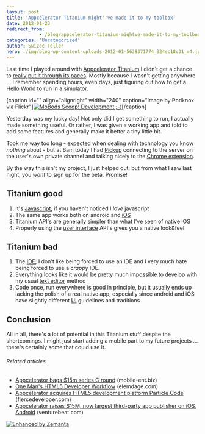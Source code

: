 ```yaml
---
layout: post
title: 'Appcelerator Titanium might''ve made it to my toolbox'
date: 2012-01-23
redirect_from: 
            - /blog/appcelerator-titanium-mightve-made-it-to-my-toolbox/swizec/3506
categories: 'Uncategorized'
author: Swizec Teller
hero: ./img/blog-wp-content-uploads-2012-01-5638371774_324ec18c31_m4.jpg
---
```

Last time I played around with [Appcelerator Titanium](http://www.appcelerator.com/ "Appcelerator Titanium") I didn't get a chance to [really put it through its paces](http://swizec.com/blog/i-learned-two-things-today-11-8/swizec/2150). Mostly because I wasn't getting anywhere ... I remember spending hours, even days, just figuring out how to get a [Hello World](http://en.wikipedia.org/wiki/Hello_world_program "Hello world program") to run in a simulator.



\[caption id="" align="alignright" width="240" caption="Image by Podknox via Flickr"][![MoBods Scoop! Development ;-)](./img/blog-wp-content-uploads-2012-01-5638371774_324ec18c31_m4.jpg "MoBods Scoop! Development ;-)")](http://www.flickr.com/photos/91198056@N00/5638371774)\[/caption]



Yesterday was my lucky day! Not only did I get something to run, I actually made something useful. Or rather, I was given a working app and told to add some features and generally make it better a tiny little bit.



Took me way too long - expected when dealing with technology you know _nothing_ about - but at 6am today I had [Pickup](http://www.pickup.io/) connecting to the server on the user's own private channel and talking nicely to the [Chrome extension](http://googlevoiceblog.blogspot.com/2010/01/new-google-voice-extension-for-chrome.html "Chrome extension").



By the way this isn't my project, I just helped out, but from what I saw last night, you _want_ to sign up for the beta. Promise!

## Titanium good

1. It's [Javascript](http://en.wikipedia.org/wiki/JavaScript "JavaScript"), if you haven't noticed I _love_ javascript
2. The same app works both on android and [iOS](http://www.apple.com/ios "IOS")
3. Titanium API's are generally simpler than what I've seen of native iOS
4. Properly using the [user interface](http://en.wikipedia.org/wiki/User_interface "User interface") API's gives you a native look&feel

## Titanium bad

1. The [IDE](http://en.wikipedia.org/wiki/Integrated_development_environment "Integrated development environment"); I don't like being forced to use an IDE and I very much hate being forced to use a _crappy_ IDE.
2. Everything looks like it would be pretty much impossible to develop with my usual [text editor](http://en.wikipedia.org/wiki/Text_editor "Text editor") method
3. Code once, run everywhere is good in principle, but it usually ends up lacking the polish of a real native app, especially since android and iOS have slightly different [UI](http://en.wikipedia.org/wiki/User_interface "User interface") guidelines and traditions

## Conclusion

All in all, there's a lot of potential in this Titanium stuff despite the shortcomings. I might just start adding a mobile part to my future projects ... there's certainly some that could use it.

###### Related articles

- [Appcelerator bags $15m series C round](http://www.mobile-ent.biz/news/read/appcelerator-bags-15m-series-c-round/016007) (mobile-ent.biz)
- [One Man's HTML5 Developer Workflow](http://blog.elemdage.com/technology/one-mans-html5-developer-workflow) (elemdage.com)
- [Appcelerator acquires HTML5 development platform Particle Code](http://www.fiercedeveloper.com/story/appcelerator-acquires-html5-development-platform-particle-code/2011-10-24) (fiercedeveloper.com)
- [Appcelerator raises $15M, now largest third-party app publisher on iOS, Android](http://venturebeat.com/2011/11/01/appcelerator-raises-15m/) (venturebeat.com)

[![Enhanced by Zemanta](http://img.zemanta.com/zemified_e.png?x-id=41f5b6aa-6958-4ac1-95b3-78f47d955e65)](http://www.zemanta.com/ "Enhanced by Zemanta")